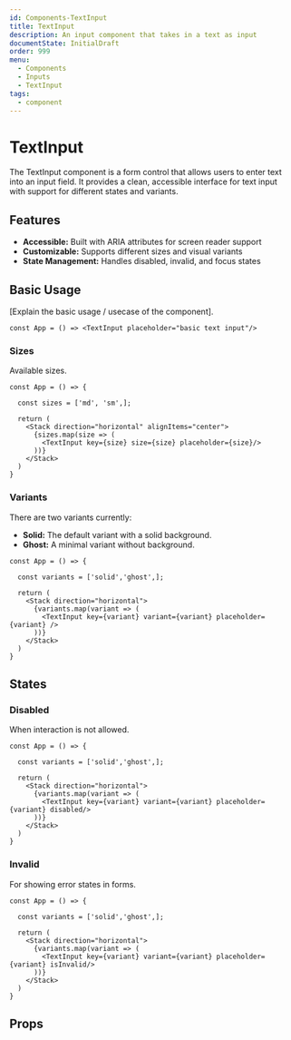 ```yaml
---
id: Components-TextInput
title: TextInput
description: An input component that takes in a text as input
documentState: InitialDraft
order: 999
menu:
  - Components
  - Inputs
  - TextInput
tags:
  - component
---
```


# TextInput

The TextInput component is a form control that allows users to enter text into
an input field. It provides a clean, accessible interface for text input with
support for different states and variants.

## Features

- **Accessible:** Built with ARIA attributes for screen reader support
- **Customizable:** Supports different sizes and visual variants
- **State Management:** Handles disabled, invalid, and focus states

## Basic Usage

[Explain the basic usage / usecase of the component].

```jsx-live
const App = () => <TextInput placeholder="basic text input"/>
```

### Sizes

Available sizes.

```jsx-live
const App = () => {

  const sizes = ['md', 'sm',];

  return (
    <Stack direction="horizontal" alignItems="center">
      {sizes.map(size => (
        <TextInput key={size} size={size} placeholder={size}/>
      ))}
    </Stack>
  )
}
```

### Variants

There are two variants currently:
- **Solid:** The default variant with a solid background.
- **Ghost:** A minimal variant without background.


```jsx-live
const App = () => {

  const variants = ['solid','ghost',];

  return (
    <Stack direction="horizontal">
      {variants.map(variant => (
        <TextInput key={variant} variant={variant} placeholder={variant} />
      ))}
    </Stack>
  )
}
```

## States

### Disabled

When interaction is not allowed.

```jsx-live
const App = () => {

  const variants = ['solid','ghost',];

  return (
    <Stack direction="horizontal">
      {variants.map(variant => (
        <TextInput key={variant} variant={variant} placeholder={variant} disabled/>
      ))}
    </Stack>
  )
}
```

### Invalid

For showing error states in forms.

```jsx-live
const App = () => {

  const variants = ['solid','ghost',];

  return (
    <Stack direction="horizontal">
      {variants.map(variant => (
        <TextInput key={variant} variant={variant} placeholder={variant} isInvalid/>
      ))}
    </Stack>
  )
}
```

## Props

<PropTable id="TextInput" />
